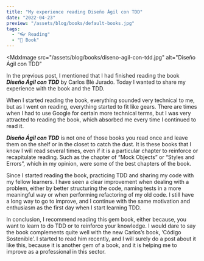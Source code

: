 ```yaml
---
title: "My experience reading Diseño Ágil con TDD"
date: "2022-04-23"
preview: "/assets/blog/books/default-books.jpg"
tags:
  - "👓 Reading"
  - "📖 Book"
---
```


<MdxImage
    src="/assets/blog/books/diseno-agil-con-tdd.jpg"
    alt="Diseño Ágil con TDD"
></MdxImage>

In the previous post, I mentioned that I had finished reading the book ***Diseño Ágil con TDD*** by Carlos Blé Jurado. Today I wanted to share my experience with the book and the TDD.

When I started reading the book, everything sounded very technical to me, but as I went on reading, everything started to fit like gears. There are times when I had to use Google for certain more technical terms, but I was very attracted to reading the book, which absorbed me every time I continued to read it.

***Diseño Ágil con TDD*** is not one of those books you read once and leave them on the shelf or in the closet to catch the dust. It is these books that I know I will read several times, even if it is a particular chapter to reinforce or recapitulate reading. Such as the chapter of “Mock Objects” or “Styles and Errors”, which in my opinion, were some of the best chapters of the book.

Since I started reading the book, practicing TDD and sharing my code with my fellow learners. I have seen a clear improvement when dealing with a problem, either by better structuring the code, naming tests in a more meaningful way or when performing refactoring of my old code. I still have a long way to go to improve, and I continue with the same motivation and enthusiasm as the first day when I start learning TDD.

In conclusion, I recommend reading this gem book, either because, you want to learn to do TDD or to reinforce your knowledge. I would dare to say the book complements quite well with the new Carlos’s book, ‘Código Sostenible’. I started to read him recently, and I will surely do a post about it like this, because it is another gem of a book, and it is helping me to improve as a professional in this sector.